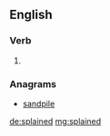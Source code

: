==English==

===Verb===
{{head|en}}

# {{en-past of|splain}}

===Anagrams===
* [[sandpile#English|sandpile]]

[[de:splained]]
[[mg:splained]]